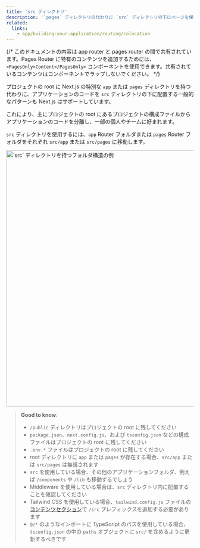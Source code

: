 ```yaml
---
title: 'src ディレクトリ'
description: '`pages` ディレクトリの代わりに `src` ディレクトリの下にページを保存します'
related:
  links:
    - app/building-your-application/routing/colocation
---
```


{/* このドキュメントの内容は app router と pages router の間で共有されています。Pages Router に特有のコンテンツを追加するためには、`<PagesOnly>Content</PagesOnly>` コンポーネントを使用できます。共有されているコンテンツはコンポーネントでラップしないでください。 */}

プロジェクトの root に Next.js の特別な `app` または `pages` ディレクトリを持つ代わりに、アプリケーションのコードを `src` ディレクトリの下に配置する一般的なパターンも Next.js はサポートしています。

これにより、主にプロジェクトの root にあるプロジェクトの構成ファイルからアプリケーションのコードを分離し、一部の個人やチームに好まれます。

`src` ディレクトリを使用するには、`app` Router フォルダまたは `pages` Router フォルダをそれぞれ `src/app` または `src/pages` に移動します。

<Image
  alt="`src` ディレクトリを持つフォルダ構造の例"
  srcLight="/docs/light/project-organization-src-directory.png"
  srcDark="/docs/dark/project-organization-src-directory.png"
  width="1600"
  height="687"
/>

> **Good to know**:
>
> - `/public` ディレクトリはプロジェクトの root に残してください
> - `package.json`、`next.config.js`、および `tsconfig.json` などの構成ファイルはプロジェクトの root に残してください
> - `.env.*` ファイルはプロジェクトの root に残してください
> - root ディレクトリに `app` または `pages` が存在する場合、`src/app` または `src/pages` は無視されます
> - `src` を使用している場合、その他のアプリケーションフォルダ、例えば `/components` や `/lib` も移動するでしょう
> - Middleware を使用している場合は、`src` ディレクトリ内に配置することを確認してください
> - Tailwind CSS を使用している場合、`tailwind.config.js` ファイルの[コンテンツセクション](https://tailwindcss.com/docs/content-configuration)で `/src` プレフィックスを追加する必要があります
> - `@/*` のようなインポートに TypeScript のパスを使用している場合、`tsconfig.json` の中の `paths` オブジェクトに `src/` を含めるように更新するべきです
